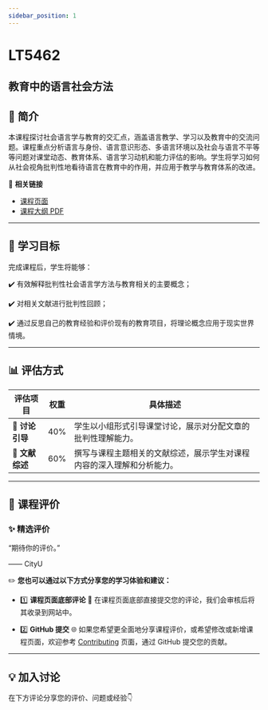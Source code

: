 ```yaml
---
sidebar_position: 1
---
```


# LT5462
## 教育中的语言社会方法

## **📘 简介**
本课程探讨社会语言学与教育的交汇点，涵盖语言教学、学习以及教育中的交流问题。课程重点分析语言与身份、语言意识形态、多语言环境以及社会与语言不平等等问题对课堂动态、教育体系、语言学习动机和能力评估的影响。学生将学习如何从社会视角批判性地看待语言在教育中的作用，并应用于教学与教育体系的改进。

🔗 **相关链接**
- [课程页面](https://www.cityu.edu.hk/catalogue/pg/202425/course/LT5462.htm)
- [课程大纲 PDF](https://www.cityu.edu.hk/catalogue/pg/202425/course/LT5462.pdf)

---

## **🎯 学习目标**

完成课程后，学生将能够：

✔️ 有效解释批判性社会语言学方法与教育相关的主要概念；

✔️ 对相关文献进行批判性回顾；

✔️ 通过反思自己的教育经验和评价现有的教育项目，将理论概念应用于现实世界情境。

---

## **📊 评估方式**

| **评估项目**              | **权重** | **具体描述**                                                                                     |
|--------------------------|---------|-----------------------------------------------------------------------------------------------|
| **📖 讨论引导**            | 40%     | 学生以小组形式引导课堂讨论，展示对分配文章的批判性理解能力。                                              |
| **📄 文献综述**            | 60%     | 撰写与课程主题相关的文献综述，展示学生对课程内容的深入理解和分析能力。                                           |

---

## **💬 课程评价**

### ✨ **精选评价**
<div className={commentStyles.commentBox}>
    <p className={commentStyles.commentText}>
        “期待你的评价。”
    </p>
    <p className={commentStyles.commentAuthor}>—— CityU</p>
</div>

✏️ **您也可以通过以下方式分享您的学习体验和建议：**

- 1️⃣ **课程页面底部评论**
💬 在课程页面底部直接提交您的评论，我们会审核后将其收录到网站中。

- 2️⃣ **GitHub 提交**
🌐 如果您希望更全面地分享课程评价，或希望修改或新增课程页面，欢迎参考 [Contributing](https://penjc.github.io/CityU/contributing) 页面，通过 GitHub 提交您的贡献。

---

## **💡 加入讨论**

在下方评论分享您的评价、问题或经验👇
<Utterances />
